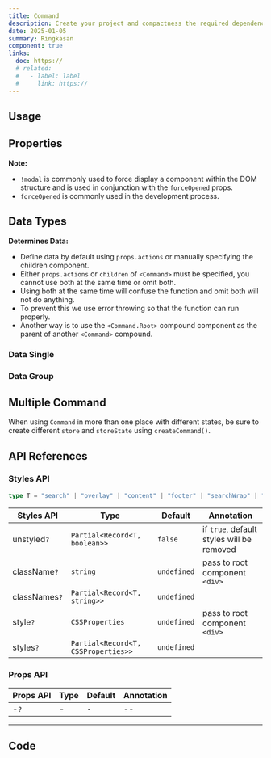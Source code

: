 ```yaml
---
title: Command
description: Create your project and compactness the required dependencies.
date: 2025-01-05
summary: Ringkasan
component: true
links:
  doc: https://
  # related:
  #   - label: label
  #     link: https://
---
```


## Usage

<CommandDemosUsage />

## Properties

<CommandDemosConfigurator />

**Note:**

- `!modal` is commonly used to force display a component within the DOM structure and is used in conjunction with the `forceOpened` props.
- `forceOpened` is commonly used in the development process.

## Data Types

**Determines Data:**

- Define data by default using `props.actions` or manually specifying the children component.
- Either `props.actions` or `children` of `<Command>` must be specified, you cannot use both at the same time or omit both.
- Using both at the same time will confuse the function and omit both will not do anything.
- To prevent this we use error throwing so that the function can run properly.
- Another way is to use the `<Command.Root>` compound component as the parent of another `<Command>` compound.

### Data Single

<CommandDemosDataTypesSingle />

### Data Group

<CommandDemosDataTypesGroup />

## Multiple Command

When using `Command` in more than one place with different states, be sure to create different `store` and `storeState` using `createCommand()`.

<CommandDemosMultipleCommand />

## API References

### Styles API

```ts
type T = "search" | "overlay" | "content" | "footer" | "searchWrap" | "searchLabel" | "closeCommand" | "empty" | "actionsOrder" | "actionSection" | "actionsList" | "actionsGroup" | "actionGroupLabel" | "action" | "actionLabel" | "actionInner" | "highlight" | "actionDescription" | "actionLeftSection" | "actionRightSection" | "footer";
```

| Styles API    | Type                                | Default     | Annotation                                |
| ------------- | ----------------------------------- | ----------- | ----------------------------------------- |
| unstyled`?`   | `Partial<Record<T, boolean>>`       | `false`     | if `true`, default styles will be removed |
| className`?`  | `string`                            | `undefined` | pass to root component `<div>`            |
| classNames`?` | `Partial<Record<T, string>>`        | `undefined` |                                           |
| style`?`      | `CSSProperties`                     | `undefined` | pass to root component `<div>`            |
| styles`?`     | `Partial<Record<T, CSSProperties>>` | `undefined` |                                           |

### Props API

| Props API | Type | Default | Annotation |
| --------- | ---- | ------- | ---------- |
| -`?`      | -    | `-`     | --         |

---

## Code
